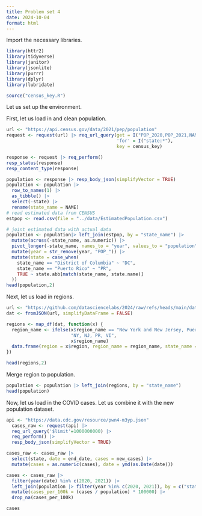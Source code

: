 ```yaml
---
title: Problem set 4
date: 2024-10-04
format: html
---
```


Import the necessary libraries. 
```r
library(httr2)
library(tidyverse)
library(janitor)
library(jsonlite)
library(purrr)
library(dplyr)
library(lubridate)

source("census_key.R")
```

Let us set up the environment. 

First, let us load in and clean population.
```r
url <- "https://api.census.gov/data/2021/pep/population"
request <- request(url) |> req_url_query(get = I("POP_2020,POP_2021,NAME"),
                                         'for' = I("state:*"),
                                         key = census_key)

response <- request |> req_perform()
resp_status(response)
resp_content_type(response)

population <- response |> resp_body_json(simplifyVector = TRUE)
population <- population |>
  row_to_names(1) |>
  as_tibble() |>
  select(-state) |>
  rename(state_name = NAME) 
# read estimated data from CENSUS
estpop <- read.csv(file = "../data/EstimatedPopulation.csv")

# joint estimated data with actual data
population <- population|> left_join(estpop, by = "state_name") |>
  mutate(across(-state_name, as.numeric)) |>
  pivot_longer(-state_name, names_to = "year", values_to = "population") |>
  mutate(year = str_remove(year, "POP_")) |>
  mutate(state = case_when(
    state_name == "District of Columbia" ~ "DC",
    state_name == "Puerto Rico" ~ "PR",
    TRUE ~ state.abb[match(state_name, state.name)]
  ))
head(population,2)
```

Next, let us load in regions. 
```r
url <- "https://github.com/datasciencelabs/2024/raw/refs/heads/main/data/regions.json"
dat <- fromJSON(url, simplifyDataFrame = FALSE)

regions <- map_df(dat, function(x) {
  region_name <- ifelse(x$region_name == "New York and New Jersey, Puerto Rico, Virgin Islands", 
                        "NY, NJ, PR, VI", 
                        x$region_name)
  data.frame(region = x$region, region_name = region_name, state_name = x$states)
})

head(regions,2)
```

Merge region to population. 
```r
population <- population |> left_join(regions, by = "state_name")
head(population)
```

Now, let us load in the COVID cases. Let us combine it with the new population dataset. 
```r
api <- "https://data.cdc.gov/resource/pwn4-m3yp.json"
  cases_raw <- request(api) |> 
  req_url_query('$limit'=1000000000) |>
  req_perform() |>
  resp_body_json(simplifyVector = TRUE)

cases_raw <- cases_raw |>
  select(state, date = end_date, cases = new_cases) |>
  mutate(cases = as.numeric(cases), date = ymd(as.Date(date)))

cases <- cases_raw |>
  filter(year(date) %in% c(2020, 2021)) |>
  left_join(population |> filter(year %in% c(2020, 2021)), by = c("state" = "state")) |>
  mutate(cases_per_100k = (cases / population) * 100000) |>
  drop_na(cases_per_100k)

cases
```

